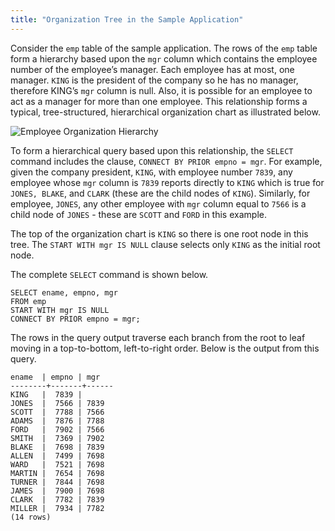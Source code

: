 ```yaml
---
title: "Organization Tree in the Sample Application"
---
```


<div id="organization_tree_in_the_sample_application" class="registered_link"></div>


Consider the `emp` table of the sample application. The rows of the `emp` table form a hierarchy based upon the `mgr` column which contains the employee number of the employee’s manager. Each employee has at most, one manager. `KING` is the president of the company so he has no manager, therefore KING’s `mgr` column is null. Also, it is possible for an employee to act as a manager for more than one employee. This relationship forms a typical, tree-structured, hierarchical organization chart as illustrated below.

![*Employee Organization Hierarchy*](../../images/employee_organization_hierarchy.png)

To form a hierarchical query based upon this relationship, the `SELECT` command includes the clause, `CONNECT BY PRIOR empno = mgr`. For example, given the company president, `KING`, with employee number `7839`, any employee whose `mgr` column is `7839` reports directly to `KING` which is true for `JONES, BLAKE`, and `CLARK` (these are the child nodes of `KING`). Similarly, for employee, `JONES`, any other employee with `mgr` column equal to `7566` is a child node of `JONES` - these are `SCOTT` and `FORD` in this example.

The top of the organization chart is `KING` so there is one root node in this tree. The `START WITH mgr IS NULL` clause selects only `KING` as the initial root node.

The complete `SELECT` command is shown below.

    SELECT ename, empno, mgr
    FROM emp
    START WITH mgr IS NULL
    CONNECT BY PRIOR empno = mgr;

The rows in the query output traverse each branch from the root to leaf moving in a top-to-bottom, left-to-right order. Below is the output from this query.

    ename  | empno | mgr
    --------+-------+------
    KING   |  7839 |
    JONES  |  7566 | 7839
    SCOTT  |  7788 | 7566
    ADAMS  |  7876 | 7788
    FORD   |  7902 | 7566
    SMITH  |  7369 | 7902
    BLAKE  |  7698 | 7839
    ALLEN  |  7499 | 7698
    WARD   |  7521 | 7698
    MARTIN |  7654 | 7698
    TURNER |  7844 | 7698
    JAMES  |  7900 | 7698
    CLARK  |  7782 | 7839
    MILLER |  7934 | 7782
    (14 rows)

